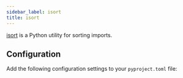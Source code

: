 ```yaml
---
sidebar_label: isort
title: isort
---
```

[isort](https://github.com/PyCQA/isort) is a Python utility for sorting imports.

## Configuration

Add the following configuration settings to your `pyproject.toml` file:
